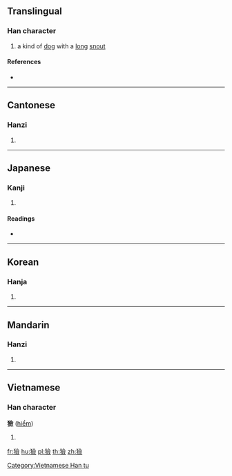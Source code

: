 {{also|猃}}
==Translingual==

===Han character===
{{Han char|rn=94|rad=犬|as=13|sn=16|four=48286|canj=KHOMO|ids=⿰犭僉}}

# a kind of [[dog]] with a [[long]] [[snout]]

====References====
* {{Han ref|kx=0719.290|dkj=20730|dj=1131.050|hdz=21373.050|uh=736B|ud=29547|bh=EA60|bd=60000}}

----

==Cantonese==

===Hanzi===
{{yue-hanzi|jyut=|y=him2|sim=猃}}

# {{defn|lang=yue|sort=犬13}}

----

==Japanese==

===Kanji===
{{ja-kanji|grade=|rs=犬13}}

# {{defn|lang=ja|sort=犬13}}

====Readings====
* {{ja-readings|on=[[けん]] (ken), [[れん]] (ren)|kun=}}

----

==Korean==

===Hanja===
{{ko-hanja|hangeul=험|eumhun=|rv=heom|mr=hŏm|y=hem}}

# {{defn|lang=ko|sort=犬13}}

----

==Mandarin==

===Hanzi===
{{cmn-hanzi|sim=猃|pin=[[xiǎn]] ([[xian3]]), [[hǎ]] ([[ha3]]), [[jiě]] ([[jie3]])|wg=hsien<sup>3</sup>, ha<sup>3</sup>, chieh<sup>3</sup>}}

# {{defn|lang=cmn|sort=犬13}}

----

==Vietnamese==

===Han character===
'''獫''' ([[hiểm]])

# {{defn|vi}}

[[Category:Vietnamese Han tu]]

[[fr:獫]]
[[hu:獫]]
[[pl:獫]]
[[th:獫]]
[[zh:獫]]